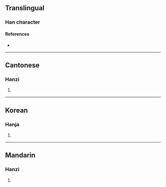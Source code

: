 {{character info/new}}
==Translingual==

===Han character===
{{Han char|rn=64|rad=手|as=10|sn=14|four=27502|canj=HEQ|ids=⿱般手}}

====References====
* {{Han ref|kx=0448.020|dkj=12506|dj=0798.190|hdz=31927.080|uh=642B|ud=25643|bh=E1D9|bd=57817}}

----

==Cantonese==

===Hanzi===
{{yue-hanzi|jyut=bun1|y=bun1}}

# {{defn|lang=yue|sort=手10}}

----

==Korean==

===Hanja===
{{ko-hanja|hangeul=반|eumhun=|rv=ban|mr=pan|y=pan}}

# {{defn|lang=ko|sort=手10}}

----

==Mandarin==

===Hanzi===
{{cmn-hanzi|pin=[[pán]] ([[pan2]])|wg=p'an<sup>2</sup>}}

# {{defn|lang=cmn|sort=手10}}